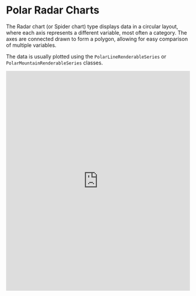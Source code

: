 # Polar Radar Charts

The Radar chart (or Spider chart) type displays data in a circular layout, where each axis represents a different variable, most often a category. The axes are connected drawn to form a polygon, allowing for easy comparison of multiple variables.

The data is usually plotted using the `PolarLineRenderableSeries` or `PolarMountainRenderableSeries` classes.

<iframe src="http://stagingdemo2.scichart.com/demo/iframe/polar-radar-chart" width="100%" height="600px" frameborder="0"></iframe>